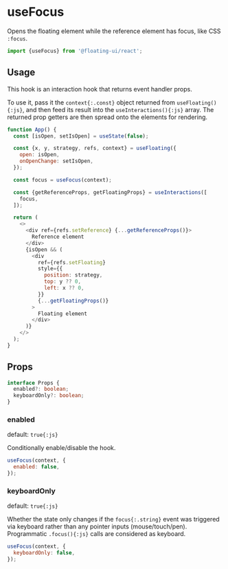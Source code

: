 # useFocus

Opens the floating element while the reference element has focus,
like CSS `:focus`.

```js
import {useFocus} from '@floating-ui/react';
```

## Usage

This hook is an interaction hook that returns event handler
props.

To use it, pass it the `context{:.const}` object returned from
`useFloating(){:js}`, and then feed its result into the
`useInteractions(){:js}` array. The returned prop getters are
then spread onto the elements for rendering.

```js {9-13} /context/
function App() {
  const [isOpen, setIsOpen] = useState(false);

  const {x, y, strategy, refs, context} = useFloating({
    open: isOpen,
    onOpenChange: setIsOpen,
  });

  const focus = useFocus(context);

  const {getReferenceProps, getFloatingProps} = useInteractions([
    focus,
  ]);

  return (
    <>
      <div ref={refs.setReference} {...getReferenceProps()}>
        Reference element
      </div>
      {isOpen && (
        <div
          ref={refs.setFloating}
          style={{
            position: strategy,
            top: y ?? 0,
            left: x ?? 0,
          }}
          {...getFloatingProps()}
        >
          Floating element
        </div>
      )}
    </>
  );
}
```

## Props

```ts
interface Props {
  enabled?: boolean;
  keyboardOnly?: boolean;
}
```

### enabled

default: `true{:js}`

Conditionally enable/disable the hook.

```js
useFocus(context, {
  enabled: false,
});
```

### keyboardOnly

default: `true{:js}`

Whether the state only changes if the `focus{:.string}` event was
triggered via keyboard rather than any pointer inputs
(mouse/touch/pen). Programmatic `.focus(){:js}` calls are
considered as keyboard.

```js
useFocus(context, {
  keyboardOnly: false,
});
```
